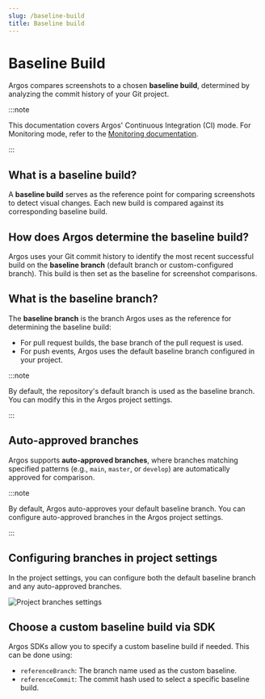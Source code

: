 ```yaml
---
slug: /baseline-build
title: Baseline build
---
```



# Baseline Build

Argos compares screenshots to a chosen **baseline build**, determined by analyzing the commit history of your Git project.

:::note

This documentation covers Argos' Continuous Integration (CI) mode. For Monitoring mode, refer to the [Monitoring documentation](/monitoring-mode).

:::

## What is a baseline build?

A **baseline build** serves as the reference point for comparing screenshots to detect visual changes. Each new build is compared against its corresponding baseline build.

## How does Argos determine the baseline build?

Argos uses your Git commit history to identify the most recent successful build on the **baseline branch** (default branch or custom-configured branch). This build is then set as the baseline for screenshot comparisons.

## What is the baseline branch?

The **baseline branch** is the branch Argos uses as the reference for determining the baseline build:

- For pull request builds, the base branch of the pull request is used.
- For push events, Argos uses the default baseline branch configured in your project.

:::note

By default, the repository's default branch is used as the baseline branch. You can modify this in the Argos project settings.

:::

## Auto-approved branches

Argos supports **auto-approved branches**, where branches matching specified patterns (e.g., `main`, `master`, or `develop`) are automatically approved for comparison.

:::note

By default, Argos auto-approves your default baseline branch. You can configure auto-approved branches in the Argos project settings.

:::

## Configuring branches in project settings

In the project settings, you can configure both the default baseline branch and any auto-approved branches.

<img
  src={projectBranchesSettings}
  alt="Project branches settings"
  className="rounded"
/>

## Choose a custom baseline build via SDK

Argos SDKs allow you to specify a custom baseline build if needed. This can be done using:

- `referenceBranch`: The branch name used as the custom baseline.
- `referenceCommit`: The commit hash used to select a specific baseline build.
